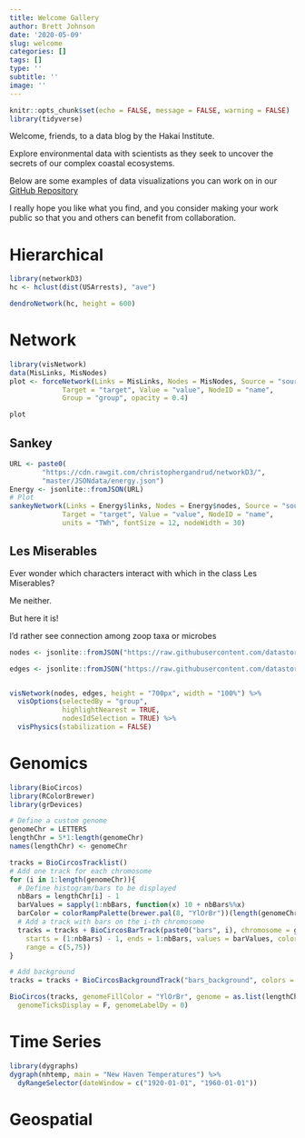 ```yaml
---
title: Welcome Gallery
author: Brett Johnson
date: '2020-05-09'
slug: welcome
categories: []
tags: []
type: ''
subtitle: ''
image: ''
---
```



```r
knitr::opts_chunk$set(echo = FALSE, message = FALSE, warning = FALSE)
library(tidyverse)
```

Welcome, friends, to a data blog by the Hakai Institute.

Explore environmental data with scientists as they seek to uncover the secrets of our complex coastal ecosystems.

Below are some examples of data visualizations you can work on in our [GitHub Repository](http://github.com/hakaiinstitute/open-data-mgmt/Blog)

I really hope you like what you find, and you consider making your work public so that you and others can benefit from collaboration. 

# Hierarchical

```r
library(networkD3)
hc <- hclust(dist(USArrests), "ave")

dendroNetwork(hc, height = 600)
```


# Network

```r
library(visNetwork)
data(MisLinks, MisNodes)
plot <- forceNetwork(Links = MisLinks, Nodes = MisNodes, Source = "source",
             Target = "target", Value = "value", NodeID = "name",
             Group = "group", opacity = 0.4)

plot

```

## Sankey

```r
URL <- paste0(
        "https://cdn.rawgit.com/christophergandrud/networkD3/",
        "master/JSONdata/energy.json")
Energy <- jsonlite::fromJSON(URL)
# Plot
sankeyNetwork(Links = Energy$links, Nodes = Energy$nodes, Source = "source",
             Target = "target", Value = "value", NodeID = "name",
             units = "TWh", fontSize = 12, nodeWidth = 30)
```


## Les Miserables

Ever wonder which characters interact with which in the class Les Miserables?

Me neither.

But here it is!


I'd rather see connection among zoop taxa or microbes

```r
nodes <- jsonlite::fromJSON("https://raw.githubusercontent.com/datastorm-open/datastorm-open.github.io/master/visNetwork/data/nodes_miserables.json")

edges <- jsonlite::fromJSON("https://raw.githubusercontent.com/datastorm-open/datastorm-open.github.io/master/visNetwork/data/edges_miserables.json")


visNetwork(nodes, edges, height = "700px", width = "100%") %>%
  visOptions(selectedBy = "group", 
             highlightNearest = TRUE, 
             nodesIdSelection = TRUE) %>%
  visPhysics(stabilization = FALSE)
```


# Genomics

```r
library(BioCircos)
library(RColorBrewer)
library(grDevices)

# Define a custom genome
genomeChr = LETTERS
lengthChr = 5*1:length(genomeChr)
names(lengthChr) <- genomeChr

tracks = BioCircosTracklist()
# Add one track for each chromosome
for (i in 1:length(genomeChr)){
  # Define histogram/bars to be displayed
  nbBars = lengthChr[i] - 1
  barValues = sapply(1:nbBars, function(x) 10 + nbBars%%x)
  barColor = colorRampPalette(brewer.pal(8, "YlOrBr"))(length(genomeChr))[i]
  # Add a track with bars on the i-th chromosome
  tracks = tracks + BioCircosBarTrack(paste0("bars", i), chromosome = genomeChr[i], 
    starts = (1:nbBars) - 1, ends = 1:nbBars, values = barValues, color = barColor, 
    range = c(5,75))
}

# Add background
tracks = tracks + BioCircosBackgroundTrack("bars_background", colors = "#2222EE")

BioCircos(tracks, genomeFillColor = "YlOrBr", genome = as.list(lengthChr), 
  genomeTicksDisplay = F, genomeLabelDy = 0)

```


# Time Series

```r
library(dygraphs)
dygraph(nhtemp, main = "New Haven Temperatures") %>% 
  dyRangeSelector(dateWindow = c("1920-01-01", "1960-01-01"))
```

# Geospatial

